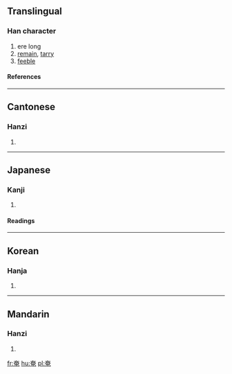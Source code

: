 ==Translingual==
===Han character===
{{Han char|rn=37|rad=大|as=05|sn=8|four=4071<sub>6</sub>|canj=大中田山 (KLWU)}}
# ere long
# [[remain]], [[tarry]]
# [[feeble]]
====References====
{{Han ref|kx=0250.210|dkj=05881|dj=0510.080|hdz=10534.030|uh=5944|ud=22852|bh=A961|bd=43361}}
----
==Cantonese==
===Hanzi===
{{yue-hanzi|jyut=|y=yim2}}
# {{defn|Cantonese}}
----
==Japanese==
===Kanji===
{{ja-kanji|grade=|rs=大05}}
# {{defn|Japanese}} 
====Readings====
{{ja-readings|on=[[えん]] (en)|kun=[[おおう]] (oou), [[たちまち]] (tachimachi)}}
----
==Korean==
===Hanja===
{{ko-hanja|hangeul=엄|rv=eom|mr=ŏm}}
# {{defn|Korean}}
----
==Mandarin==
===Hanzi===
{{cmn-hanzi|pin=[[yān]] (yan1), [[yǎn]] (yan3)|wg=yen<sup>1</sup>, yen<sup>3</sup>}}
# {{defn|Mandarin}}

[[fr:奄]]
[[hu:奄]]
[[pl:奄]]